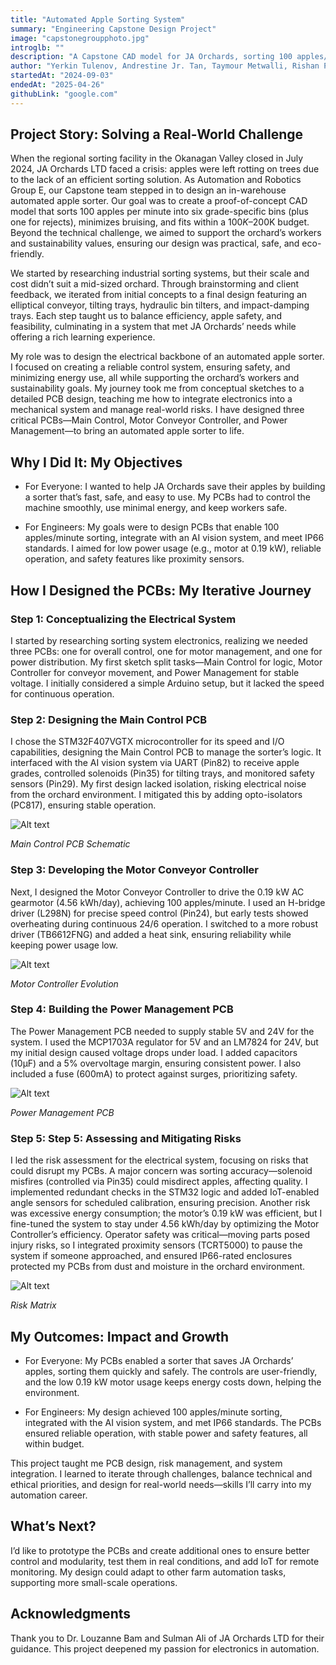 ```yaml
---
title: "Automated Apple Sorting System"
summary: "Engineering Capstone Design Project"
image: "capstonegroupphoto.jpg"
introglb: ""
description: "A Capstone CAD model for JA Orchards, sorting 100 apples/min into seven bins with minimal bruising. Features a conveyor with tilting trays, solenoid actuators, damping trays, hydraulic bin tilters, and stainless steel housing. Fits 10–15m, $100k–$200k budget, using off-the-shelf parts. Meets food safety standards; prototype testing pending."
author: "Yerkin Tulenov, Andrestine Jr. Tan, Taymour Metwalli, Rishan Pfaender, Ethan Walters and Omar Noury | Faculty Advisor: Dr. Louzanne Bam | Prepared for: Sulman Ali of JA. Orchards LTD"
startedAt: "2024-09-03"
endedAt: "2025-04-26"
githubLink: "google.com"
---
```


## Project Story: Solving a Real-World Challenge

When the regional sorting facility in the Okanagan Valley closed in July 2024, JA Orchards LTD faced a crisis: apples were left rotting on trees due to the lack of an efficient sorting solution. As Automation and Robotics Group E, our Capstone team stepped in to design an in-warehouse automated apple sorter. Our goal was to create a proof-of-concept CAD model that sorts 100 apples per minute into six grade-specific bins (plus one for rejects), minimizes bruising, and fits within a $100K–$200K budget. Beyond the technical challenge, we aimed to support the orchard’s workers and sustainability values, ensuring our design was practical, safe, and eco-friendly.

We started by researching industrial sorting systems, but their scale and cost didn’t suit a mid-sized orchard. Through brainstorming and client feedback, we iterated from initial concepts to a final design featuring an elliptical conveyor, tilting trays, hydraulic bin tilters, and impact-damping trays. Each step taught us to balance efficiency, apple safety, and feasibility, culminating in a system that met JA Orchards’ needs while offering a rich learning experience.

My role was to design the electrical backbone of an automated apple sorter. I focused on creating a reliable control system, ensuring safety, and minimizing energy use, all while supporting the orchard’s workers and sustainability goals. My journey took me from conceptual sketches to a detailed PCB design, teaching me how to integrate electronics into a mechanical system and manage real-world risks. I have designed three critical PCBs—Main Control, Motor Conveyor Controller, and Power Management—to bring an automated apple sorter to life. 

## Why I Did It: My Objectives

- For Everyone: I wanted to help JA Orchards save their apples by building a sorter that’s fast, safe, and easy to use. My PCBs had to control the machine smoothly, use minimal energy, and keep workers safe.

- For Engineers: My goals were to design PCBs that enable 100 apples/minute sorting, integrate with an AI vision system, and meet IP66 standards. I aimed for low power usage (e.g., motor at 0.19 kW), reliable operation, and safety features like proximity sensors.

## How I Designed the PCBs: My Iterative Journey

### Step 1: Conceptualizing the Electrical System

I started by researching sorting system electronics, realizing we needed three PCBs: one for overall control, one for motor management, and one for power distribution. My first sketch split tasks—Main Control for logic, Motor Controller for conveyor movement, and Power Management for stable voltage. I initially considered a simple Arduino setup, but it lacked the speed for continuous operation.

### Step 2: Designing the Main Control PCB

I chose the STM32F407VGTX microcontroller for its speed and I/O capabilities, designing the Main Control PCB to manage the sorter’s logic. It interfaced with the AI vision system via UART (Pin82) to receive apple grades, controlled solenoids (Pin35) for tilting trays, and monitored safety sensors (Pin29). My first design lacked isolation, risking electrical noise from the orchard environment. I mitigated this by adding opto-isolators (PC817), ensuring stable operation.

![Alt text](/images/projects/controlpanel.png "Main Control PCB Schematic")
<div style={{ textAlign: "center" }}>
  <em>Main Control PCB Schematic</em>
</div>

### Step 3: Developing the Motor Conveyor Controller

Next, I designed the Motor Conveyor Controller to drive the 0.19 kW AC gearmotor (4.56 kWh/day), achieving 100 apples/minute. I used an H-bridge driver (L298N) for precise speed control (Pin24), but early tests showed overheating during continuous 24/6 operation. I switched to a more robust driver (TB6612FNG) and added a heat sink, ensuring reliability while keeping power usage low.

![Alt text](/images/projects/motorconveyor.png "Motor Controller Evolution")
<div style={{ textAlign: "center" }}>
  <em>Motor Controller Evolution</em>
</div>

### Step 4: Building the Power Management PCB

The Power Management PCB needed to supply stable 5V and 24V for the system. I used the MCP1703A regulator for 5V and an LM7824 for 24V, but my initial design caused voltage drops under load. I added capacitors (10µF) and a 5% overvoltage margin, ensuring consistent power. I also included a fuse (600mA) to protect against surges, prioritizing safety.

![Alt text](/images/projects/powermanagement.png "Power Management PCB")
<div style={{ textAlign: "center" }}>
  <em>Power Management PCB</em>
</div>

### Step 5: Step 5: Assessing and Mitigating Risks

I led the risk assessment for the electrical system, focusing on risks that could disrupt my PCBs. A major concern was sorting accuracy—solenoid misfires (controlled via Pin35) could misdirect apples, affecting quality. I implemented redundant checks in the STM32 logic and added IoT-enabled angle sensors for scheduled calibration, ensuring precision. Another risk was excessive energy consumption; the motor’s 0.19 kW was efficient, but I fine-tuned the system to stay under 4.56 kWh/day by optimizing the Motor Controller’s efficiency. Operator safety was critical—moving parts posed injury risks, so I integrated proximity sensors (TCRT5000) to pause the system if someone approached, and ensured IP66-rated enclosures protected my PCBs from dust and moisture in the orchard environment.

![Alt text](/images/projects/riskmatrix.png "Risk Matrix")
<div style={{ textAlign: "center" }}>
  <em>Risk Matrix</em>
</div>

## My Outcomes: Impact and Growth

- For Everyone: My PCBs enabled a sorter that saves JA Orchards’ apples, sorting them quickly and safely. The controls are user-friendly, and the low 0.19 kW motor usage keeps energy costs down, helping the environment.

- For Engineers: My design achieved 100 apples/minute sorting, integrated with the AI vision system, and met IP66 standards. The PCBs ensured reliable operation, with stable power and safety features, all within budget.

This project taught me PCB design, risk management, and system integration. I learned to iterate through challenges, balance technical and ethical priorities, and design for real-world needs—skills I’ll carry into my automation career.

## What’s Next?

I’d like to prototype the PCBs and create additional ones to ensure better control and modularity, test them in real conditions, and add IoT for remote monitoring. My design could adapt to other farm automation tasks, supporting more small-scale operations.

## Acknowledgments

Thank you to Dr. Louzanne Bam and Sulman Ali of JA Orchards LTD for their guidance. This project deepened my passion for electronics in automation.

